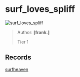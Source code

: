 
# surf_loves_spliff

![surf_loves_spliff](https://raw.githubusercontent.com/Sayt123/SurfMapPics/Maps-and-bonuses/csgo/surf_loves_spliff.jpg)

> Author: **[frank.]**
>
> Tier 1

## Records

[surfheaven](https://surfheaven.eu/map/surf_loves_spliff)

